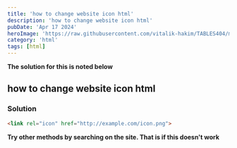 ---
title: 'how to change website icon html'
description: 'how to change website icon html'
pubDate: 'Apr 17 2024'
heroImage: 'https://raw.githubusercontent.com/vitalik-hakim/TABLES404/main/error_b/HTML.png'
category: 'html'
tags: [html]
---

**The solution for this is noted below**

## how to change website icon html

### Solution

```html
<link rel="icon" href="http://example.com/icon.png">
```
**Try other methods by searching on the site. That is if this doesn't work**
